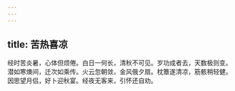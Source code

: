 ```yaml
---
---
---
```

title: 苦热喜凉
---



经时苦炎暑，心体但烦倦。白日一何长，清秋不可见。岁功成者去，天数极则变。潜如寒燠间，迁次如乘传。火云忽朝敛，金风俄夕扇。枕簟遂清凉，筋骸稍轻健。因思望月侣，好卜迎秋宴。经夜无客来，引怀还自劝。